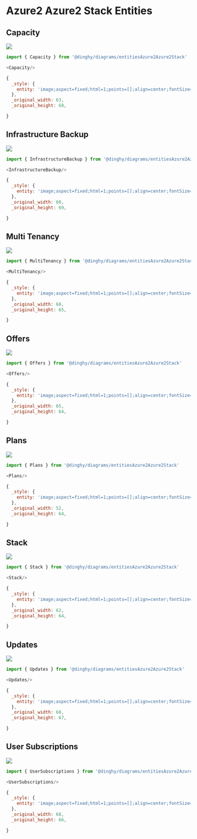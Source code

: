 
# Azure2 Azure2 Stack Entities


## Capacity

<Tabs>
  <TabItem value="Preview">

![](./capacity.png#drawio)

  </TabItem>
  <TabItem value="Usage">
    
```js
import { Capacity } from '@dinghy/diagrams/entitiesAzure2Azure2Stack'

<Capacity/>
```

  </TabItem>
  <TabItem value="Definition">
    
```js
{
  _style: {
    entity: 'image;aspect=fixed;html=1;points=[];align=center;fontSize=12;image=img/lib/azure2/azure_stack/Capacity.svg;strokeColor=none;',
  },
  _original_width: 63,
  _original_height: 68,

}
```

  </TabItem>
</Tabs>


## Infrastructure Backup

<Tabs>
  <TabItem value="Preview">

![](./infrastructure-backup.png#drawio)

  </TabItem>
  <TabItem value="Usage">
    
```js
import { InfrastructureBackup } from '@dinghy/diagrams/entitiesAzure2Azure2Stack'

<InfrastructureBackup/>
```

  </TabItem>
  <TabItem value="Definition">
    
```js
{
  _style: {
    entity: 'image;aspect=fixed;html=1;points=[];align=center;fontSize=12;image=img/lib/azure2/azure_stack/Infrastructure_Backup.svg;strokeColor=none;',
  },
  _original_width: 60,
  _original_height: 69,

}
```

  </TabItem>
</Tabs>


## Multi Tenancy

<Tabs>
  <TabItem value="Preview">

![](./multi-tenancy.png#drawio)

  </TabItem>
  <TabItem value="Usage">
    
```js
import { MultiTenancy } from '@dinghy/diagrams/entitiesAzure2Azure2Stack'

<MultiTenancy/>
```

  </TabItem>
  <TabItem value="Definition">
    
```js
{
  _style: {
    entity: 'image;aspect=fixed;html=1;points=[];align=center;fontSize=12;image=img/lib/azure2/azure_stack/Multi_Tenancy.svg;strokeColor=none;',
  },
  _original_width: 68,
  _original_height: 65,

}
```

  </TabItem>
</Tabs>


## Offers

<Tabs>
  <TabItem value="Preview">

![](./offers.png#drawio)

  </TabItem>
  <TabItem value="Usage">
    
```js
import { Offers } from '@dinghy/diagrams/entitiesAzure2Azure2Stack'

<Offers/>
```

  </TabItem>
  <TabItem value="Definition">
    
```js
{
  _style: {
    entity: 'image;aspect=fixed;html=1;points=[];align=center;fontSize=12;image=img/lib/azure2/azure_stack/Offers.svg;strokeColor=none;',
  },
  _original_width: 65,
  _original_height: 64,

}
```

  </TabItem>
</Tabs>


## Plans

<Tabs>
  <TabItem value="Preview">

![](./plans.png#drawio)

  </TabItem>
  <TabItem value="Usage">
    
```js
import { Plans } from '@dinghy/diagrams/entitiesAzure2Azure2Stack'

<Plans/>
```

  </TabItem>
  <TabItem value="Definition">
    
```js
{
  _style: {
    entity: 'image;aspect=fixed;html=1;points=[];align=center;fontSize=12;image=img/lib/azure2/azure_stack/Plans.svg;strokeColor=none;',
  },
  _original_width: 52,
  _original_height: 64,

}
```

  </TabItem>
</Tabs>


## Stack

<Tabs>
  <TabItem value="Preview">

![](./stack.png#drawio)

  </TabItem>
  <TabItem value="Usage">
    
```js
import { Stack } from '@dinghy/diagrams/entitiesAzure2Azure2Stack'

<Stack/>
```

  </TabItem>
  <TabItem value="Definition">
    
```js
{
  _style: {
    entity: 'image;aspect=fixed;html=1;points=[];align=center;fontSize=12;image=img/lib/azure2/azure_stack/Azure_Stack.svg;strokeColor=none;',
  },
  _original_width: 62,
  _original_height: 64,

}
```

  </TabItem>
</Tabs>


## Updates

<Tabs>
  <TabItem value="Preview">

![](./updates.png#drawio)

  </TabItem>
  <TabItem value="Usage">
    
```js
import { Updates } from '@dinghy/diagrams/entitiesAzure2Azure2Stack'

<Updates/>
```

  </TabItem>
  <TabItem value="Definition">
    
```js
{
  _style: {
    entity: 'image;aspect=fixed;html=1;points=[];align=center;fontSize=12;image=img/lib/azure2/azure_stack/Updates.svg;strokeColor=none;',
  },
  _original_width: 68,
  _original_height: 67,

}
```

  </TabItem>
</Tabs>


## User Subscriptions

<Tabs>
  <TabItem value="Preview">

![](./user-subscriptions.png#drawio)

  </TabItem>
  <TabItem value="Usage">
    
```js
import { UserSubscriptions } from '@dinghy/diagrams/entitiesAzure2Azure2Stack'

<UserSubscriptions/>
```

  </TabItem>
  <TabItem value="Definition">
    
```js
{
  _style: {
    entity: 'image;aspect=fixed;html=1;points=[];align=center;fontSize=12;image=img/lib/azure2/azure_stack/User_Subscriptions.svg;strokeColor=none;',
  },
  _original_width: 68,
  _original_height: 66,

}
```

  </TabItem>
</Tabs>

